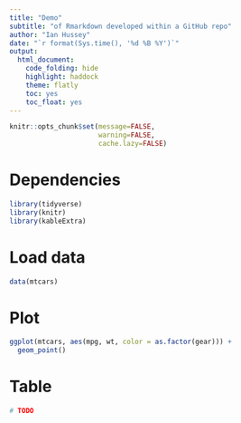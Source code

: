 ```yaml
---
title: "Demo"
subtitle: "of Rmarkdown developed within a GitHub repo"
author: "Ian Hussey"
date: "`r format(Sys.time(), '%d %B %Y')`"
output:
  html_document:
    code_folding: hide
    highlight: haddock
    theme: flatly
    toc: yes
    toc_float: yes
---
```


```r
knitr::opts_chunk$set(message=FALSE,
                      warning=FALSE,
                      cache.lazy=FALSE)
```

# Dependencies

```r

library(tidyverse)
library(knitr)
library(kableExtra)

```

# Load data

```r

data(mtcars)

```

# Plot

```r

ggplot(mtcars, aes(mpg, wt, color = as.factor(gear))) +
  geom_point()

```

# Table

```r

# TODO

```


